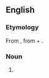 ==English==

===Etymology===
From {{uder|en|grc|ἀβλεψία||blindness}}, from {{m|grc|ἀ-||not}} + {{m|grc|βλέπω||I see}}.

===Noun===
{{en-noun|-}}

# {{lb|en|medical|rare}} {{alternative form of|en|ablepsia}}